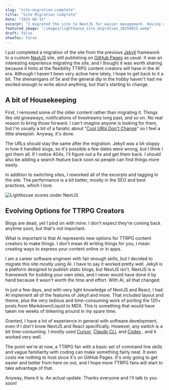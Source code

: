 ```yaml
---
slug: "site-migration-complete"
title: "Site Migration Complete"
date: "2025-08-15"
excerpt: "I migrated the site to NextJS for easier management. Having used AI for this I reflect a bit on the future of TTRPG content."
featured_image: "/images/lighthouse_site_migration_20250815.webp"
draft: false
showToc: false
---
```

I just completed a migration of the site from the previous [Jekyll](https://jekyllrb.com/) framework to a custom [NextJS](https://nextjs.org/) site, still publishing on [GitHub Pages](https://pages.github.com/) as usual. It was an interesting experience migrating the site, and I thought it was worth sharing because it hints at the flexibility TTRPG content creators will have in the AI era. Although I haven't been very active here lately, I hope to get back to it a bit. The shenanigans of 5e and the general dip in the hobby haven't had me excited enough to write about anything, but that's starting to change.

## A bit of Housekeeping

First, I removed some of the older content rather than migrating it. Things like old giveaways, notifications of livestreams long past, and so on. No real reason to bring those forward. I can't imagine anyone is looking for them, but I'm usually a bit of a fanatic about "[Cool URIs Don't Change](https://www.w3.org/Provider/Style/URI.html)" so I feel a little sheepish. Anyway, it's done.

The URLs should stay the same after the migration. Jekyll was a bit sloppy in how it handled slugs, so it's possible a few dates were wrong, but I think I got them all. If I notice 404s, I'll figure out a fix and get them back. I should also be adding a search feature back soon so people can find things more easily.

In addition to switching sites, I reworked all of the excerpts and tagging in the site. The performance is a bit better, mostly in the SEO and best practices, which I love.  

![Lighthouse scores under NextJS](/images/lighthouse_site_migration_20250815.webp)

## Evolving Options for TTRPG Creators

Blogs are dead, yet I plod on with mine. I don't expect they're coming back anytime soon, but that's not important.

What is important is that AI represents new options for TTRPG content creators to make things. I don't mean AI writing things for you, I mean creating ways to express your content online or in apps.

I am a career software engineer with fair enough skills, but I decided to migrate this site mostly using AI. I have to say it worked pretty well. Jekyll is a platform designed to publish static blogs, but NextJS isn't. NextJS is a framework for building your own sites, and I never would have done it by hand because it wasn't worth the time and effort. With AI, all that changed.

In just a few days, and with very light knowledge of NextJS and React, I had AI implement all of the features of Jekyll and more. That included layout and theme, plus the very tedious and time-consuming work of porting the 120+ posts from Markdown/Liquid to MDX. This is something that would have taken me weeks of tinkering around in my spare time.

Granted, I have a lot of experience in general with software development, even if I don't know NextJS and React specifically. However, any switch is a bit time-consuming. I mostly used [Cursor](https://www.cursor.com/), [Claude CLI](https://www.anthropic.com/docs/claude-cli), and [Codex](https://chatgpt.com/codex/) , and it worked very well.  

The point we're at now, a TTRPG fan with a basic set of command line skills and vague familiarity with coding can make something fairly neat. It even costs me nothing to host since it's on GitHub Pages. It's only going to get easier and better from here on out, and I hope more TTRPG fans will start to take advantage of that.

Anyway, there it is. An actual update. Thanks everyone and I'll talk to you soon!
